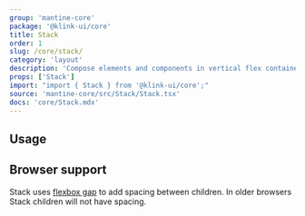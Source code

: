 ```yaml
---
group: 'mantine-core'
package: '@klink-ui/core'
title: Stack
order: 1
slug: /core/stack/
category: 'layout'
description: 'Compose elements and components in vertical flex container'
props: ['Stack']
import: "import { Stack } from '@klink-ui/core';"
source: 'mantine-core/src/Stack/Stack.tsx'
docs: 'core/Stack.mdx'
---
```



## Usage

<Demo data={StackDemos.configurator} />

## Browser support

Stack uses [flexbox gap](https://caniuse.com/flexbox-gap) to add spacing between children.
In older browsers Stack children will not have spacing.
